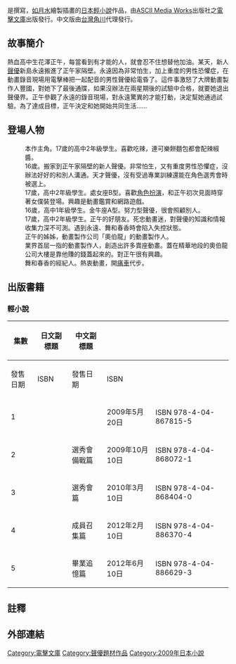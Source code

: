 {{Unreferenced |time=2011-02-02T07:17:48+00:00 }}
{{Infobox animanga/Headerofja
|標題= Sweet☆Line甜蜜陣線
|圖像= 
|尺寸= 
|說明=
|日文名稱= スイート☆ライン
|英文名稱= 
|假名= スイートライン
|羅馬字= Suīto Rain
|類型= 
}}
{{Infobox animanga/name
|作品原名= 
|官方譯名= 
|正式譯名= {{flagicon|Taiwan}} {{flagicon|HK}} Sweet☆Line甜蜜陣線
|常用譯名= 
}}
{{Infobox animanga/Novel
|輕小說= 是
|標題= 
|原作= 
|作者= [[有沢まみず|有沢まみず]]
|插圖= [[如月水|如月水]]
|出版社= {{flagicon|Japan}} [[ASCII_Media_Works|ASCII Media Works]]<br/>{{flagicon|Taiwan}} {{flagicon|HK}} [[台灣角川|台灣角川]]
|其他出版社= 
|連載雜誌= 
|label= {{flagicon|Japan}} [[電擊文庫|電擊文庫]]<br/>{{flagicon|Taiwan}} Kadokawa Fantastic Novels
|網路= 
|發售日= 
|開始= 2009年5月
|結束= 2012年6月
|冊數= {{flagicon|Japan}} 全5卷（2012年6月）<br/>{{flagicon|Taiwan}} 全5卷（2012年11月）
|話數= 
|其他= 
|版權=
}}
{{Infobox animanga/Footerofja}}

{{日本作品|Sweet☆Line甜蜜陣線|スイート☆ライン}}是{{lang|ja|[[有沢まみず|有沢まみず]]}}撰寫，[[如月水|如月水]]繪製插畫的[[日本|日本]][[輕小說|輕小說]]作品，由[[ASCII_Media_Works|ASCII Media Works]]出版社之[[電擊文庫|電擊文庫]]出版發行。中文版由[[台灣角川|台灣角川]]代理發行。

== 故事簡介 ==
熱血高中生花澤正午，每當看到有才能的人，就會忍不住想替他加油。某天，新人[[聲優|聲優]]新島永遠搬進了正午家隔壁。永遠因為非常怕生，加上重度的男性恐懼症，在動畫錄音現場用電擊棒把一起配音的男性聲優給電昏了。這件事激怒了大牌動畫製作人豐國，對她下了最後通牒，如果沒辦法在兩星期後的試驗中合格，就要她退出聲優界。正午參觀了永遠的錄音現場，對永遠驚異的才能打動，決定幫她通過試驗。為了達成目標，正午決定和她開始共同生活……

== 登場人物 ==
;{{nihongo|花澤 正午|花沢 正午（はなざわ しょうご）}}
:本作主角。17歲的高中2年級學生。喜歡吃辣，連可樂餅麵包都會配辣椒醬。
;{{nihongo|新島 永遠|新島 永遠（にいじま とわ）}}
:16歲。搬家到正午家隔壁的新人聲優。非常怕生，又有重度男性恐懼症，沒辦法好好的和別人溝通。天才聲優，沒有受過專業訓練還能在角色選秀會時被選上。
;{{nihongo|山川 舞|山川 舞（やまかわ まい）}}
:17歲，高中2年級學生。處女座B型。喜歡[[Cosplay|角色扮演]]，和正午初次見面時穿著女僕裝登場。興趣是動畫鑑賞和網路遊戲。
;{{nihongo|神樂坂 春香|神楽坂 はるか（かぐらさか はるか）}}
:16歲，高中1年級學生。金牛座A型。努力型聲優，很會照顧別人。
;{{nihongo|鐮倉 裕之助|鎌倉 裕之助（かまくら ゆうのすけ）}}
:17歲，高中2年級學生。正午的好朋友。死忠動畫迷，對聲優的知識和情報收集力深不可測。遇到永遠、舞和春香時會陷入失控狀態。
;{{nihongo|花澤 真弓|花沢 真弓（はなざわ まゆみ）}}
:正午的姊姊，動畫製作公司「奧伯龍」的動畫製作人。
;{{nihongo|豐國 如意|豊国 如意（とよくに じょうい）}}
:業界首屈一指的動畫製作人，創造出許多賣座動畫。蓋在精華地段的奧伯龍公司大樓是靠他賺的錢蓋起來的。對正午很有興趣。
;{{nihongo|明古地|名古地（なこじ）}}
:舞和春香的經紀人。熱衷動畫，開[[痛車|痛車]]代步。

== 出版書籍 ==

=== 輕小說 ===

{| class=wikitable style="margin:auto; font-size:small;"
!rowspan="2"|集數
!rowspan="2"|日文副標題
!rowspan="2"|中文副標題
!colspan="2"|{{JPN}}
!colspan="2"|{{TWN}} {{HK}}
|-
!發售日期!!ISBN!!發售日期!!ISBN
|-
! 1
| 
| 
| 2009年5月20日
| ISBN 978-4-04-867815-5
| 2010年3月24日
| ISBN 978-986-237-514-3
|-
! 2
| {{lang|ja|オーディション準備編}}
| 選秀會備戰篇
| 2009年10月10日
| ISBN 978-4-04-868072-1
| 2010年5月28日
| ISBN 978-986-237-599-0
|-
! 3
| {{lang|ja|オーディション編}}
| 選秀會篇
| 2010年3月10日
| ISBN 978-4-04-868404-0
| 2010年12月2日
| ISBN 978-986-237-874-8
|-
! 4
| {{lang|ja|ユニット結成編}}
| 成員召集篇
| 2012年2月10日
| ISBN 978-4-04-886370-4
| 2012年8月22日
| ISBN 978-986-287-863-7
|-
! 5
| {{lang|ja|メモリアル卒業編}}
| 畢業追憶篇
| 2012年6月10日
| ISBN 978-4-04-886629-3
| 2012年11月10日
| ISBN 978-986-325-022-7
|}

== 註釋 ==

{{Reflist}}

== 外部連結 ==

{{DEFAULTSORT:Sweet Line}}
[[Category:電擊文庫|Category:電擊文庫]]
[[Category:聲優題材作品|Category:聲優題材作品]]
[[Category:2009年日本小說|Category:2009年日本小說]]